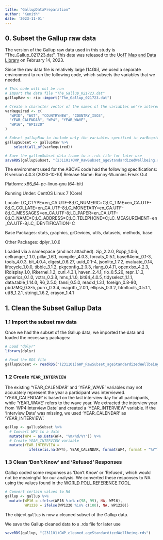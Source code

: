 ```yaml
---
title: "GallupDataPreparation"
author: "Kenith"
date: '2023-11-01'
---
```


## 0. Subset the Gallup raw data

The version of the Gallup raw data used in this study is "The_Gallup_021723.dat". This data was released to the [UofT Map and Data Library](https://mdl.library.utoronto.ca/collections/numeric-data/gallup) on February 14, 2023.

Since the raw data file is relatively large (14Gb), we used a separate environment to run the following code, which subsets the variables that we needed.

```r
# This code will not be run
# Import the data file "The_Gallup_021723.dat"
gallupRaw <- rio::import("The_Gallup_021723.dat")

# Create a character vector of the names of the variables we're interested in
varRequired <- c(
  "WPID", "WGT", "COUNTRYNEW", "COUNTRY_ISO3",
  "YEAR_CALENDAR", "WP4", "YEAR_WAVE",
  "WP16", "WP1220"
)

# Subset gallupRaw to include only the variables specified in varRequired
gallupSubset <- gallupRaw %>% 
    select(all_of(varRequired))

# Save the gallupSubset data frame to a .rds file for later use
saveRDS(gallupSubset, "(231101)GWP_RawSubset_ageStandardizedWellbeing.rds")
```

The environment used for the ABOVE code had the following specifications:
R version 4.0.3 (2020-10-10)
Release Name: Bunny-Wunnies Freak Out

Platform: x86_64-pc-linux-gnu (64-bit)

Running Under: CentOS Linux 7 (Core)

Locale: LC_CTYPE=en_CA.UTF-8;LC_NUMERIC=C;LC_TIME=en_CA.UTF-8;LC_COLLATE=en_CA.UTF-8;LC_MONETARY=en_CA.UTF-8;LC_MESSAGES=en_CA.UTF-8;LC_PAPER=en_CA.UTF-8;LC_NAME=C;LC_ADDRESS=C;LC_TELEPHONE=C;LC_MEASUREMENT=en_CA.UTF-8;LC_IDENTIFICATION=C

Base Packages: stats, graphics, grDevices, utils, datasets, methods, base

Other Packages: dplyr_1.0.6

Loaded via a namespace (and not attached): zip_2.2.0, Rcpp_1.0.6, cellranger_1.1.0, pillar_1.6.1, compiler_4.0.3, forcats_0.5.1, base64enc_0.1-3, tools_4.0.3, bit_4.0.4, digest_0.6.27, uuid_0.1-4, jsonlite_1.7.2, evaluate_0.14, lifecycle_1.0.0, tibble_3.1.2, pkgconfig_2.0.3, rlang_0.4.11, openxlsx_4.2.3, IRdisplay_1.0, IRkernel_1.2, curl_4.3.1, haven_2.4.1, rio_0.5.26, repr_1.1.3, generics_0.1.0, vctrs_0.3.8, hms_1.1.0, bit64_4.0.5, tidyselect_1.1.1, data.table_1.14.0, R6_2.5.0, fansi_0.5.0, readxl_1.3.1, foreign_0.8-80, pbdZMQ_0.3-5, purrr_0.3.4, magrittr_2.0.1, ellipsis_0.3.2, htmltools_0.5.1.1, utf8_1.2.1, stringi_1.6.2, crayon_1.4.1

## 1. Clean the Subset Gallup Data

### 1.1 Import the subset raw data

Once we had the subset of the Gallup data, we imported the data and loaded the necessary packages:

```r
# Load "dplyr"
library(dplyr)

# Read the RDS file
gallupSubset <- readRDS("(231101)GWP_RawSubset_ageStandardizedWellbeing.rds")
```

### 1.2 Create `YEAR_INTERVIEW` 

The existing 'YEAR_CALENDAR' and 'YEAR_WAVE' variables may not accurately represent the year a participant was interviewed. 'YEAR_CALENDAR' is based on the last interview day for all participants, while 'YEAR_WAVE' refers to the wave year. We extracted the interview year from 'WP4:Interview Date' and created a 'YEAR_INTERVIEW' variable. If the 'Interview Date' was missing, we used 'YEAR_CALENDAR' as 'YEAR_INTERVIEW'.

```r
gallup <- gallupSubset %>%
  # Convert WP4 to a date
  mutate(WP4 = as.Date(WP4, "%m/%d/%Y")) %>%
  # Create YEAR_INTERVIEW variable
  mutate(YEAR_INTERVIEW =
           ifelse(is.na(WP4), YEAR_CALENDAR, format(WP4, format = "%Y")))
```

### 1.3 Clean 'Don't Know' and 'Refused' Responses

Gallup coded some responses as 'Don't Know' or 'Refused', which would not be meaningful for our analysis. We converted these responses to NA using the values found in the [WORLD POLL REFERENCE TOOL](https://wpr.gallup.com/).

```r
# Convert certain values to NA
gallup <- gallup %>%
  mutate(WP16 = ifelse(WP16 %in% c(98, 99), NA, WP16),
         WP1220 = ifelse(WP1220 %in% c(100), NA, WP1220))
```



The object `gallup` is now a cleaned subset of the Gallup data.

We save the Gallup cleaned data to a .rds file for later use

```r
saveRDS(gallup, "(231101)GWP_cleaned_ageStandardizedWellbeing.rds")
```
